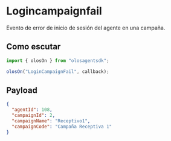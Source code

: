 # Logincampaignfail

Evento de error de inicio de sesión del agente en una campaña.

## Como escutar

```js copy
import { olosOn } from "olosagentsdk";

olosOn("LoginCampaignFail", callback);
```

## Payload

```json copy
{
  "agentId": 108,
  "campaignId": 2,
  "campaignName": "Receptivo1",
  "campaignCode": "Campaña Receptiva 1"
}
```
